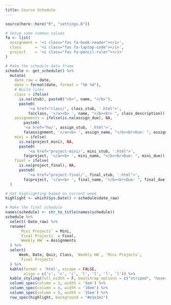 ```yaml
---
title: Course Schedule
---
```


```r
source(here::here("R", "settings.R"))
```

```r
# Setup some common values
fa <- list(
  assignment = '<i class="fas fa-book-reader"></i>',
  class      = '<i class="fas fa-laptop-code"></i>',
  project    = '<i class="fas fa-pencil-ruler"></i>'
)

# Make the schedule data frame
schedule <- get_schedule() %>% 
  mutate(
    date_raw = date,
    date = format(date, format = "%b %d"),
    # Build links
    class = ifelse(
      is.na(stub), paste0("<b>", name, "</b>"),
      paste0(
          '<a href="class/', class_stub, '.html">',
          fa$class, '</a><b> ', name, "</b><br> ", class_description)),
    assignments = ifelse(is.na(assign_due), NA, 
        paste0(
        '<a href="hw/', assign_stub, '.html">',
        fa$assignment, '</a><b> ', assign_name, "</b><br>Due: ", assign_due)),
    mini = ifelse(
      is.na(project_mini), NA,
      paste0(
          '<a href="project-mini/', mini_stub, '.html">',
        fa$project, '</a><b> ', mini_name, "</b><br>Due: ", mini_due)),
    final = ifelse(
      is.na(project_final), NA,
      paste0(
          '<a href="project-final/', final_stub, '.html">',
        fa$project, '</a><b> ', final_name, "</b><br>Due: ", final_due))
  )

# Set highlighting based on current week
highlight <- which(Sys.Date() > schedule$date_raw)
```

:::{.column-page}


```r
# Make the final schedule
names(schedule) <- str_to_title(names(schedule))
schedule %>%
  select(-Date_raw) %>% 
  rename(
      `Mini Projects` = Mini,
      `Final Projects` = Final,
      `Weekly HW` = Assignments
  ) %>%
  select(
      Week, Date, Quiz, Class, `Weekly HW`, `Mini Projects`,
      `Final Projects`
  ) %>%
  kable(format = 'html', escape = FALSE,
        align = c('c', 'c', 'c', 'l', 'l', 'l', 'l')) %>%
  kable_styling(full_width = F, bootstrap_options = c("striped", "hover")) %>%
  column_spec(column = 3, width = '5em') %>%
  column_spec(column = 4, width = '18em') %>%
  column_spec(column = 5, width = '15em') %>%
  row_spec(highlight, background = "#e1e1e1") 
```

:::

